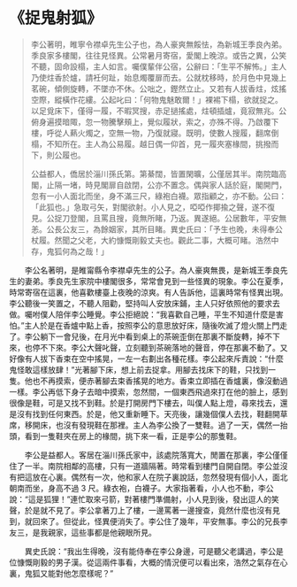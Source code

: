 # 《捉鬼射狐》

> 李公著明，睢寧令襟卓先生公子也，為人豪爽無餒怯，為新城王季良內弟。季良家多樓閣，往往見怪異。公常暑月寄宿，愛閣上晚涼。或告之異，公笑不聽，固命設榻，主人如言。囑僕輩伴公宿，公辭曰：「生平不解怖。」主人乃使炷香於爐，請衽何趾，始息燭覆扉而去。公就枕移時，於月色中見幾上茗碗，傾側旋轉，不墜亦不休。公咄之，鏗然立止。又若有人拔香炷，炫搖空際，縱橫作花縷。公起叱曰：「何物鬼魅敢爾！」裸裼下榻，欲就捉之。以足覓床下，僅得一履，不暇冥搜，赤足撾搖處，炷頓插爐，竟寂無兆。公俯身遍摸暗陬，忽一物騰擊頰上，覺似履狀，索之，亦殊不得。乃啟覆下樓，呼從人爇火燭之，空無一物，乃復就寢。既明，使數人搜履，翻席倒榻，不知所在。主人為公易履。越日偶一仰首，見一履夾塞椽間，挑撥而下，則公履也。
>
> 公益都人，僑居於淄川孫氏第。第綦闊，皆置閑曠，公僅居其半。南院臨高閣，止隔一堵，時見閣扉自啟閉，公亦不置念。偶與家人話於庭，閣開門，忽有一小人面北而坐，身不滿三尺，綠袍白襪。眾指顧之，亦不動。公曰：「此狐也。」急取弓矢，對閣欲射。小人見之，啞啞作揶揄之聲，遂不復見。公捉刀登閣，且罵且搜，竟無所睹，乃返。異遂絕。公居數年，平安無恙。公長公友三，為餘姻家，其所目睹。異史氏曰：「予生也晚，未得奉公杖履。然聞之父老，大約慷慨剛毅丈夫也。觀此二事，大概可睹。浩然中存，鬼狐何為之哉！」

&emsp;&emsp;李公名著明，是睢甯縣令李襟卓先生的公子。為人豪爽無畏，是新城王季良先生的妻弟。季良先生家院中樓閣很多，常常會見到一些怪異的現象。李公在夏季，時常寄宿在這裏，他喜歡樓臺上夜晚的涼爽。有人告訴他，這裏時常有怪異出現。李公聽後一笑置之，不聽人阻勸，堅持叫人安放床鋪，主人只好依照他的要求去做。囑咐僕人陪伴李公睡覺。李公拒絕說：“我喜歡自己睡，平生不知道什麼是害怕。”主人於是在香爐中點上香，按照李公的意思放好床，隨後吹滅了燈火關上門走了。李公躺下一會兒後，在月光中看到桌上的茶碗歪倒在那裏不斷旋轉，掉不下來，也停不下來。李公大聲叱聲，立刻聽到茶碗落地的聲音，停在那裏不動了。又好像有人拔下香束在空中搖晃，一左一右劃出各種花樣。李公起來斥責說：“什麼鬼怪敢這樣放肆！”光著腳下床，想上前去捉拿。用腳去找床下的鞋，只找到一隻。他也不再摸索，便赤著腳去束香搖晃的地方。香束立即插在香爐裏，像沒動過一樣。李公再低下身子去暗中摸索，忽然間，一個東西飛過來打在他的臉上，感到很像是鞋，可是又找不到鞋。於是打開房門下樓去，叫僕人點上燈，尋來找去，還是沒有找到任何東西。於是，他又重新睡下。天亮後，讓幾個僕人去找，鞋翻開草席，移開床，也沒有發現鞋在那裡。主人為李公換了一雙鞋。過了一天，偶然一抬頭，看到一隻鞋夾在房上的椽間，挑下來一看，正是李公的那隻鞋。

&emsp;&emsp;李公是益都人。客居在淄川孫氏家中，該處院落寬大，閒置在那裏，李公僅僅住了一半。南院相鄰的高樓，只有一道牆隔著。時常看到樓門自開自閉。李公並沒有把這放在心裏。偶然有一次，他和家人在院子裏說話，忽然發現有個小人，面北朝南而坐，身高不過 3 尺。綠衣袍，白襪子。大家指著看，小人也不動，李公說：“這是狐狸！”連忙取來弓箭，對著樓門準備射，小人見到後，發出逗人的笑聲，於是就不見了。李公拿著刀上了樓，一邊罵著一邊搜查，竟然什麼也沒有見到，就回來了。但從此，怪異便消失了。李公住了幾年，平安無事。李公的兄長李友三，是我親家，這些事都是他親眼所見。

&emsp;&emsp;異史氏說：“我出生得晚，沒有能侍奉在李公身邊，可是聽父老講過，李公是位慷慨剛毅的男子漢。從這兩件事看，大概的情況便可以看出來，浩然之氣存在心裏，鬼狐又能對他怎麼樣呢？”
